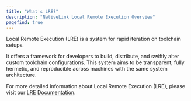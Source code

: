 ```yaml
---
title: "What's LRE?"
description: "NativeLink Local Remote Execution Overview"
pagefind: true
---
```


Local Remote Execution (LRE) is a system for rapid iteration on toolchain setups.

It offers a framework for developers to build, distribute, and swiftly alter
custom toolchain configurations. This system aims to be transparent, fully
hermetic, and reproducible across machines with the same system architecture.

For more detailed information about Local Remote Execution (LRE), please
visit our [LRE Documentation](/docs/explanations/lre/).
